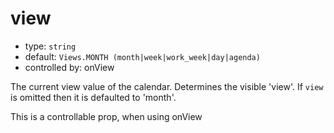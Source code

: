 
# view

- type: `string`
- default: `Views.MONTH (month|week|work_week|day|agenda)`
- controlled by: <LinkTo kind="props" story="on-view">onView</LinkTo>

The current view value of the calendar. Determines the visible 'view'.
If `view` is omitted then it is defaulted to 'month'.

This is a controllable prop, when using <LinkTo kind="props" story="on-view">onView</LinkTo>

<Canvas>
  <Story id="props--view" />
</Canvas>
